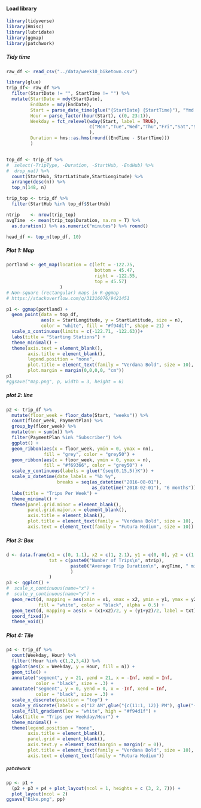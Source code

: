 #### Load library
```r
library(tidyverse)
library(Hmisc)
library(lubridate)
library(ggmap)
library(patchwork)
```

##### Tidy time 
```r
raw_df <- read_csv("../data/week10_biketown.csv")

library(glue)
trip_df<- raw_df %>% 
  filter(StartDate != "", StartTime != "") %>%
  mutate(StartDate = mdy(StartDate),
         EndDate = mdy(EndDate),
         Start = parse_date_time(glue("{StartDate} {StartTime}"), "Ymd HMS"),
         Hour = parse_factor(hour(Start), c(0, 23:1)),
         Weekday = fct_relevel(wday(Start, label = TRUE),
                               c("Mon","Tue","Wed","Thu","Fri","Sat","Sun")
                               ),
         Duration = hms::as.hms(round((EndTime - StartTime)))
         )


top_df <- trip_df %>% 
#  select(-TripType, -Duration, -StartHub, -EndHub) %>% 
#  drop_na() %>% 
  count(StartHub, StartLatitude,StartLongitude) %>% 
  arrange(desc(n)) %>% 
  top_n(148, n) 

trip_top <- trip_df %>% 
  filter(StartHub %in% top_df$StartHub)

ntrip    <- nrow(trip_top)
avgTime  <- mean(trip_top$Duration, na.rm = T) %>% 
  as.duration() %>% as.numeric("minutes") %>% round()

head_df <- top_n(top_df, 10)
```


##### Plot 1: Map
```r
portland <- get_map(location = c(left = -122.75, 
                                 bottom = 45.47, 
                                 right = -122.55, 
                                 top = 45.57)
                    )
# Non-square (rectangular) maps in R-ggmap
# https://stackoverflow.com/q/31316076/9421451

p1 <- ggmap(portland) + 
  geom_point(data = top_df, 
             aes(x = StartLongitude, y = StartLatitude, size = n),
             color = "white", fill = "#f94d1f", shape = 21) + 
  scale_x_continuous(limits = c(-122.71, -122.63))+
  labs(title = "Starting Stations") + 
  theme_minimal() + 
  theme(axis.text = element_blank(),
        axis.title = element_blank(),
        legend.position = "none",
        plot.title = element_text(family = "Verdana Bold", size = 10),
        plot.margin = margin(0,0,0,0, "cm"))
p1  
#ggsave("map.png", p, width = 3, height = 6)
```

##### plot 2: line
```r
p2 <- trip_df %>% 
  mutate(floor_week = floor_date(Start, "weeks")) %>% 
  count(floor_week, PaymentPlan) %>% 
  group_by(floor_week) %>% 
  mutate(nn = sum(n)) %>% 
  filter(PaymentPlan %in% "Subscriber") %>% 
  ggplot() + 
  geom_ribbon(aes(x = floor_week, ymin = 0, ymax = nn), 
              fill = "grey", color = "grey50") +
  geom_ribbon(aes(x = floor_week, ymin = 0, ymax = n),
              fill = "#f69366", color = "grey50") +
  scale_y_continuous(labels = glue("{seq(0,15,5)}K")) + 
  scale_x_datetime(date_labels = "%b %y", 
                   breaks = seq(as_datetime("2016-08-01"), 
                                as_datetime("2018-02-01"), "6 months")) + 
  labs(title = "Trips Per Week") + 
  theme_minimal() + 
  theme(panel.grid.minor = element_blank(),
        panel.grid.major.x = element_blank(),
        axis.title = element_blank(),
        plot.title = element_text(family = "Verdana Bold", size = 10),
        axis.text = element_text(family = "Futura Medium", size = 10))
```

##### Plot 3: Box
```r
d <- data.frame(x1 = c(0, 1.1), x2 = c(1, 2.1), y1 = c(0, 0), y2 = c(1, 1)/2,
                txt = c(paste0("Number of Trips\n", ntrip),
                        paste0("Average Trip Duration\n", avgTime, " minutes")
                        )
                )
p3 <- ggplot() + 
#  scale_x_continuous(name="x") + 
#  scale_y_continuous(name="y") +
  geom_rect(d, mapping = aes(xmin = x1, xmax = x2, ymin = y1, ymax = y2),
            fill = "white", color = "black", alpha = 0.5) +
  geom_text(d, mapping = aes(x = (x1+x2)/2, y = (y1+y2)/2, label = txt), size = 3) +
  coord_fixed()+
  theme_void()
```

##### Plot 4: Tile
```r
p4 <- trip_df %>% 
  count(Weekday, Hour) %>%
  filter(!Hour %in% c(1,2,3,4)) %>% 
  ggplot(aes(x = Weekday, y = Hour, fill = n)) + 
  geom_tile() +
  annotate("segment", y = 21, yend = 21, x = -Inf, xend = Inf,
           color = "black", size = .3) +
  annotate("segment", y = 0, yend = 0, x = -Inf, xend = Inf,
           color = "black", size = .3) +
  scale_x_discrete(position = "top") + 
  scale_y_discrete(labels = c("12 AM",glue("{c(11:1, 12)} PM"), glue("{11:5} AM"))) +
  scale_fill_gradient(low = "white", high = "#f94d1f") + 
  labs(title = "Trips per Weekday/Hour") + 
  theme_minimal() + 
  theme(legend.position = "none",
        axis.title = element_blank(),
        panel.grid = element_blank(), 
        axis.text.y = element_text(margin = margin(r = 0)),
        plot.title = element_text(family = "Verdana Bold", size = 10),
        axis.text = element_text(family = "Futura Medium"))
```

##### `patchwork`
```r
pp <- p1 + 
  (p2 + p3 + p4 + plot_layout(ncol = 1, heights = c (3, 2, 7))) + 
  plot_layout(ncol = 2)
ggsave("Bike.png", pp)
```

